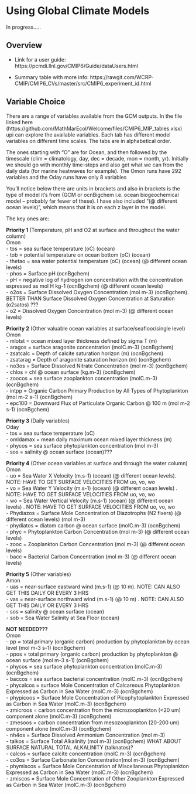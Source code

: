 # Using Global Climate Models {#gcm}

In progress.....

## Overview
- Link for a user guide: https://pcmdi.llnl.gov/CMIP6/Guide/dataUsers.html

- Summary table with more info: https://rawgit.com/WCRP-CMIP/CMIP6_CVs/master/src/CMIP6_experiment_id.html

## Variable Choice

There are a range of variables available from the GCM outputs. In the file linked here (https://github.com/MathMarEcol/Welcome/files/CMIP6_MIP_tables.xlsx) upi can explore the available variables. Each tab has different model variables on different time scales. The tabs are in alphabetical order. 

The ones starting with “O” are for Ocean, and then followed by the timescale (clim = climatology, day, dec = decade, mon = month, yr). Initially we should go with monthly time-steps and also get what we can from the daily data (for marine heatwaves for example). The Omon runs have 292 variables and the Oday runs have only 8 variables
 
You’ll notice below there are units in brackets and also in brackets is the type of model it’s from (GCM or ocnBigchem i.e. ocean biogeochemical model – probably far fewer of these). I have also included “(@ different ocean levels)”, which means that it is on each z layer in the model.

The key ones are:
 
**Priority 1** (Temperature, pH and O2 at surface and throughout the water column)  
Omon  
- tos = sea surface temperature (oC) (ocean)  
- tob = potential temperature on ocean bottom (oC) (ocean)  
- thetao = sea water potential temperature (oC) (ocean) (@ different ocean levels)  
- phos = Surface pH (ocnBgchem)  
- pH = negative log of hydrogen ion concentration with the concentration expressed as mol H kg-1 (ocnBgchem) (@ different ocean levels)  
- o2os = Surface Dissolved Oxygen Concentration (mol m-3) (ocnBgchem). BETTER THAN Surface Dissolved Oxygen Concentration at Saturation (o2satos) ???  
- o2 = Dissolved Oxygen Concentration (mol m-3) (@ different ocean levels)  
 
**Priority 2** (Other valuable ocean variables at surface/seafloor/single level)  
Omon  
- mlotst = ocean mixed layer thickness defined by sigma T (m)  
- aragos = surface aragonite concentration (molC.m-3) (ocnBgchem)  
- zsatcalc = Depth of calcite saturation horizon (m) (ocnBgchem)  
- zsatarag = Depth of aragonite saturation horizon (m) (ocnBgchem)  
- no3os = Surface Dissolved Nitrate Concentration (mol m-3) (ocnBgchem)  
- chlos = chl @ ocean surface (kg.m-3) (ocnBgchem)  
- zoocos = sea surface zooplankton concentration (molC.m-3) (ocnBgchem)  
- intpp = Organic Carbon Primary Production by All Types of Phytoplankton (mol m-2 s-1) (ocnBgchem)  
- epc100 = Downward Flux of Particulate Organic Carbon @ 100 m (mol m-2 s-1) (ocnBgchem)  
 
**Priority 3** (Daily variables)  
Oday  
- tos = sea surface temperature (oC)  
- omldamax = mean daily maximum ocean mixed layer thickness (m)  
- phycos = sea surface phytoplankton concentration (mol m-3)  
- sos = salinity @ ocean surface (ocean)???  
 
**Priority 4** (Other ocean variables at surface and through the water column)  
Omon  
- uo = Sea Water X Velocity (m.s-1) (ocean) (@ different ocean levels). NOTE: HAVE TO GET SURFACE VELOCITIES FROM uo, vo, wo  
- vo = Sea Water Y Velocity (m.s-1) (ocean) (@ different ocean levels) . NOTE: HAVE TO GET SURFACE VELOCITIES FROM uo, vo, wo  
- wo = Sea Water Vertical Velocity (m.s-1) (ocean) (@ different ocean levels) . NOTE: HAVE TO GET SURFACE VELOCITIES FROM uo, vo, wo  
- Phydiazos = Surface Mole Concentration of Diazotrophs (N2 fixers) (@ different ocean levels) (mol m-3)  
- phydiatos = diatom carbon @ ocean surface (molC.m-3) (ocnBgchem)  
- phyc = Phytoplankton Carbon Concentration (mol m-3) (@ different ocean levels)  
- zooc = Zooplankton Carbon Concentration (mol m-3) (@ different ocean levels)  
- bacc = Bacterial Carbon Concentration (mol m-3) (@ different ocean levels)  
 
**Priority 5** (Other variables)  
Amon  
- uas = near-surface eastward wind (m.s-1) (@ 10 m). NOTE: CAN ALSO GET THIS DAILY OR EVERY 3 HRS  
- vas = near-surface northward wind (m.s-1) (@ 10 m) . NOTE: CAN ALSO GET THIS DAILY OR EVERY 3 HRS  
- sos = salinity @ ocean surface (ocean)  
- sob = Sea Water Salinity at Sea Floor (ocean)  
 
**NOT NEEDED???**  
Omon  
- pp = total primary (organic carbon) production by phytoplankton by ocean level (mol m-3 s-1) (ocnBgchem)  
- ppos = total primary (organic carbon) production by phytoplankton @ ocean surface (mol m-3 s-1) (ocnBgchem)  
- phycos = sea surface phytoplankton concentration (molC.m-3) (ocnBgchem)  
- baccos = sea surface bacterial concentration (molC.m-3) (ocnBgchem)  
- phycalcos = surface Mole Concentration of Calcareous Phytoplankton Expressed as Carbon in Sea Water (molC.m-3) (ocnBgchem)  
- phypicoos = Surface Mole Concentration of Picophytoplankton Expressed as Carbon in Sea Water  (molC.m-3) (ocnBgchem)  
- zmicroos = carbon  concentration from the microzooplankton (<20 um) component alone (molC.m-3) (ocnBgchem)  
- zmesoos = carbon  concentration from mesozooplankton (20-200 um) component alone (molC.m-3) (ocnBgchem)  
- nh4os = Surface Dissolved Ammonium Concentration (mol m-3)  
- talkos = Surface Total Alkalinity (mol m-3) (ocnBgchem) WHAT ABOUT SURFACE NATURAL TOTAL ALKALINITY (talknatos)?  
- calcos = surface calcite concentration (molC.m-3) (ocnBgchem)  
- co3os = Surface Carbonate Ion Concentration(mol m-3) (ocnBgchem)  
- phymiscos = Surface Mole Concentration of Miscellaneous Phytoplankton Expressed as Carbon in Sea Water (molC.m-3) (ocnBgchem)  
- zmiscos = Surface Mole Concentration of Other Zooplankton Expressed as Carbon in Sea Water (molC.m-3) (ocnBgchem)  


